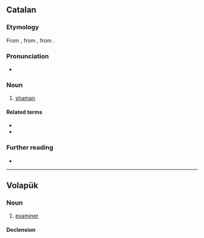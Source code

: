 ==Catalan==
{{wikipedia|lang=ca}}
===Etymology===
From {{bor|ca|de|Schamane}}, from {{der|ca|ru|шама́н}}, from {{der|ca|evn|шама̄н}}.

===Pronunciation===
* {{ca-IPA}}

===Noun===
{{ca-noun|mf}}

# [[shaman]]

====Related terms====
* {{l|ca|xamànic}}
* {{l|ca|xamanisme}}

===Further reading===
* {{R:IEC2}}

{{C|ca|Occupations|Shamanism}}

----

==Volapük==

===Noun===
{{vo-noun}}

# [[examiner]]

====Declension====
{{vo-decl-noun}}